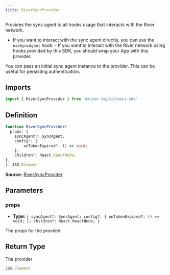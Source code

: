 ```yaml
---
title: RiverSyncProvider
---
```

Provides the sync agent to all hooks usage that interacts with the River network.

- If you want to interact with the sync agent directly, you can use the `useSyncAgent` hook. - If you want to interact with the River network using hooks provided by this SDK, you should wrap your App with this provider.

You can pass an initial sync agent instance to the provider. This can be useful for persisting authentication.

## Imports

```ts
import { RiverSyncProvider } from '@river-build/react-sdk'
```

## Definition

```ts
function RiverSyncProvider(
  props: {
    syncAgent?: SyncAgent;
    config?: {
        onTokenExpired?: () => void;
    };
    children?: React.ReactNode;
},
): JSX.Element
```

**Source:** [RiverSyncProvider](https://github.com/river-build/river/blob/main/packages/react-sdk/src/RiverSyncProvider.tsx)

## Parameters

### props

- **Type:** `{
    syncAgent?: SyncAgent;
    config?: {
        onTokenExpired?: () => void;
    };
    children?: React.ReactNode;
}`

The props for the provider

## Return Type

The provider

```ts
JSX.Element
```

